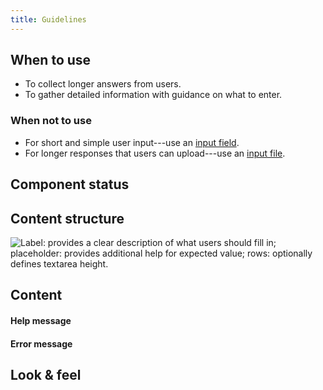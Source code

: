 ```yaml
---
title: Guidelines
---
```



<ReactExample name="Textarea" />

## When to use

- To collect longer answers from users.
- To gather detailed information with guidance on what to enter.

### When not to use

- For short and simple user input---use an [input field](/components/input/inputfield/).
- For longer responses that users can upload---use an [input file](/components/input/inputfile/).

## Component status

<ComponentStatus component="Textarea" />

## Content structure

![Label: provides a clear description of what users should fill in; placeholder: provides additional help for expected value; rows: optionally defines textarea height.](fileId:4QJZqvBvRrLu6t9mwObCkA;nodeId:171%3A1252)

## Content

<InputLabelsSnippet />

<InputHelpErrorSnippet />

<!-- eslint-disable -->
#### Help message
<!-- eslint-enable -->

<ReactExample name="Textarea help" />

#### Error message

<ReactExample name="Textarea error" />

<InputPlaceholderSnippet />

## Look & feel

<InputBackgroundLinkSnippet />
